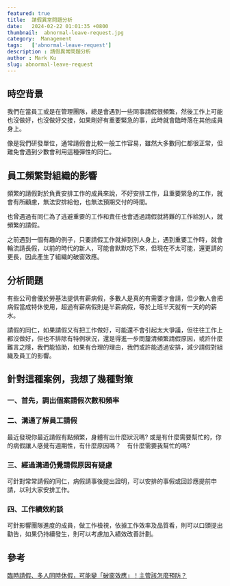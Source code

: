 ```yaml
---
featured: true
title:  請假異常問題分析
date:   2024-02-22 01:01:35 +0800
thumbnail:  abnormal-leave-request.jpg
category:  Management
tags:   ['abnormal-leave-request']
description : 請假異常問題分析
author : Mark Ku
slug: abnormal-leave-request
---
```


## 時空背景
我們在當員工或是在管理團隊，總是會遇到一些同事請假很頻繁，然後工作上可能也沒做好，也沒做好交接，如果剛好有重要緊急的事，此時就會臨時落在其他成員身上。  

像是我們研發單位，通常請假會比較一般工作容易，雖然大多數同仁都很正常，但難免會遇到少數會利用這種彈性的同仁。

## 員工頻繁對組織的影響
頻繁的請假對於負責安排工作的成員來說，不好安排工作，且重要緊急的工作，就會有所顧慮，無法安排給他，也無法預期交付的時間。  

也曾遇過有同仁為了逃避重要的工作和責任也會透過請假就將難的工作給別人，就頻繁的請假。  

之前遇到一個有趣的例子，只要請假工作就掉到別人身上，遇到重要工作時，就會輪流請長假，以前的時代的新人，可能會默默吃下來，但現在不太可能，還更請的更長，因此產生了組織的破窗效應。

## 分析問題
有些公司會優於勞基法提供有薪病假，多數人是真的有需要才會請，但少數人會把病假當成特休使用，超過有薪病假則是半薪病假，等於上班半天就有一天的的薪水。  

請假的同仁，如果請假又有把工作做好，可能還不會引起太大爭議，但往往工作上都沒做好，但也不排除有特例狀況，還是得進一步問釐清頻繁請假原因，或許什麼難言之隱，我們能協助，如果有合理的理由，我們或許能透過安排，減少請假對組織及員工的影響。

## 針對這種案例，我想了幾種對策
### 一、首先，調出個案請假次數和頻率

### 二、溝通了解員工請假
最近發現你最近請假有點頻繁，身體有出什麼狀況嗎? 或是有什麼需要幫忙的，你的病假讓人感覺有週期性，有什麼原因嗎？　有什麼需要我幫忙的嗎?　

### 三、經過溝通仍覺請假原因有疑慮
可針對常常請假的同仁，病假請事後提出證明，可以安排的事假或回診應提前申請，以利大家安排工作。

### 四、工作績效約談
可針影響團隊進度的成員，做工作檢視，依據工作效率及品質看，則可以口頭提出勸告，如果仍持續發生，則可以考慮加入績效改善計劃。

## 參考
[臨時請假、多人同時休假，可能變「破窗效應」！主管該怎麼預防？](https://www.businessweekly.com.tw/management/blog/3009395)
